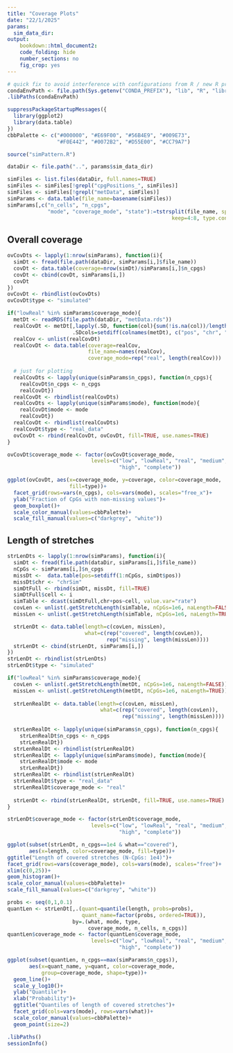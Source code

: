 ```yaml
---
title: "Coverage Plots"
date: "22/1/2025"
params: 
  sim_data_dir: 
output:
    bookdown::html_document2:
    code_folding: hide
    number_sections: no
    fig_crop: yes
---
```


```r
# quick fix to avoid interference with configurations from R / new R process creating upon render
condaEnvPath <- file.path(Sys.getenv("CONDA_PREFIX"), "lib", "R", "library")
.libPaths(condaEnvPath)

suppressPackageStartupMessages({
  library(ggplot2)
  library(data.table)
})
cbbPalette <- c("#000000", "#E69F00", "#56B4E9", "#009E73",
                "#F0E442", "#0072B2", "#D55E00", "#CC79A7")

source("simPattern.R")
```

```r
dataDir <- file.path("..", params$sim_data_dir)

simFiles <- list.files(dataDir, full.names=TRUE)
simFiles <- simFiles[!grepl("cpgPositions_", simFiles)]
simFiles <- simFiles[!grepl("metData", simFiles)]
simParams <- data.table(file_name=basename(simFiles))
simParams[,c("n_cells", "n_cpgs", 
             "mode", "coverage_mode", "state"):=tstrsplit(file_name, split="_", 
                                                     keep=4:8, type.convert=TRUE)]
```

## Overall coverage

```r
ovCovDts <- lapply(1:nrow(simParams), function(i){
  simDt <- fread(file.path(dataDir, simParams[i,]$file_name))
  covDt <- data.table(coverage=nrow(simDt)/simParams[i,]$n_cpgs)
  covDt <- cbind(covDt, simParams[i,])
  covDt
})
ovCovDt <- rbindlist(ovCovDts)
ovCovDt$type <- "simulated"

if("lowReal" %in% simParams$coverage_mode){
  metDt <- readRDS(file.path(dataDir, "metData.rds"))
  realCovDt <- metDt[,lapply(.SD, function(col){sum(!is.na(col))/length(col)}), 
                     .SDcols=setdiff(colnames(metDt), c("pos", "chr", "bin"))]
  realCov <- unlist(realCovDt)
  realCovDt <- data.table(coverage=realCov,
                          file_name=names(realCov), 
                          coverage_mode=rep("real", length(realCov)))
  
  # just for plotting
  realCovDts <- lapply(unique(simParams$n_cpgs), function(n_cpgs){
    realCovDt$n_cpgs <- n_cpgs
    realCovDt})
  realCovDt <- rbindlist(realCovDts)
  realCovDts <- lapply(unique(simParams$mode), function(mode){
    realCovDt$mode <- mode
    realCovDt})
  realCovDt <- rbindlist(realCovDts)
  realCovDt$type <- "real_data"
  ovCovDt <- rbind(realCovDt, ovCovDt, fill=TRUE, use.names=TRUE)
}

ovCovDt$coverage_mode <- factor(ovCovDt$coverage_mode, 
                           levels=c("low", "lowReal", "real", "medium",
                                    "high", "complete"))

ggplot(ovCovDt, aes(x=coverage_mode, y=coverage, color=coverage_mode, 
                    fill=type))+
  facet_grid(rows=vars(n_cpgs), cols=vars(mode), scales="free_x")+
  ylab("Fraction of CpGs with non-missing values")+
  geom_boxplot()+
  scale_color_manual(values=cbbPalette)+
  scale_fill_manual(values=c("darkgrey", "white"))
```

## Length of stretches

```r
strLenDts <- lapply(1:nrow(simParams), function(i){
  simDt <- fread(file.path(dataDir, simParams[i,]$file_name))
  nCpGs <- simParams[i,]$n_cpgs
  missDt <-  data.table(pos=setdiff(1:nCpGs, simDt$pos))
  missDt$chr <- "chrSim"
  simDtFull <- rbind(simDt, missDt, fill=TRUE)
  simDtFull$cell <- i
  simTable <- dcast(simDtFull,chr+pos~cell, value.var="rate")
  covLen <- unlist(.getStretchLength(simTable, nCpGs=1e6, naLength=FALSE))
  missLen <- unlist(.getStretchLength(simTable, nCpGs=1e6, naLength=TRUE))

  strLenDt <- data.table(length=c(covLen, missLen),
                         what=c(rep("covered", length(covLen)),
                                rep("missing", length(missLen))))
  strLenDt <- cbind(strLenDt, simParams[i,])
})
strLenDt <- rbindlist(strLenDts)
strLenDt$type <- "simulated"

if("lowReal" %in% simParams$coverage_mode){
  covLen <- unlist(.getStretchLength(metDt, nCpGs=1e6, naLength=FALSE))
  missLen <- unlist(.getStretchLength(metDt, nCpGs=1e6, naLength=TRUE))
  
  strLenRealDt <- data.table(length=c(covLen, missLen),
                              what=c(rep("covered", length(covLen)),
                                     rep("missing", length(missLen))))
  
  strLenRealDt <- lapply(unique(simParams$n_cpgs), function(n_cpgs){
    strLenRealDt$n_cpgs <- n_cpgs
    strLenRealDt})
  strLenRealDt <- rbindlist(strLenRealDt)
  strLenRealDt <- lapply(unique(simParams$mode), function(mode){
    strLenRealDt$mode <- mode
    strLenRealDt})
  strLenRealDt <- rbindlist(strLenRealDt)
  strLenRealDt$type <- "real_data"
  strLenRealDt$coverage_mode <- "real"
  
  strLenDt <- rbind(strLenRealDt, strLenDt, fill=TRUE, use.names=TRUE)
}

strLenDt$coverage_mode <- factor(strLenDt$coverage_mode, 
                           levels=c("low", "lowReal", "real", "medium",
                                    "high", "complete"))

ggplot(subset(strLenDt, n_cpgs==1e4 & what=="covered"), 
       aes(x=length, color=coverage_mode, fill=type))+
ggtitle("Length of covered stretches (N-CpGs: 1e4)")+
facet_grid(rows=vars(coverage_mode), cols=vars(mode), scales="free")+
xlim(c(0,25))+
geom_histogram()+
scale_color_manual(values=cbbPalette)+
scale_fill_manual(values=c("darkgrey", "white"))
```

```r
probs <- seq(0,1,0.1)
quantLen <- strLenDt[,.(quant=quantile(length, probs=probs),
                        quant_name=factor(probs, ordered=TRUE)),
                     by=.(what, mode, type, 
                          coverage_mode, n_cells, n_cpgs)]
quantLen$coverage_mode <- factor(quantLen$coverage_mode, 
                           levels=c("low", "lowReal", "real", "medium",
                                    "high", "complete"))

ggplot(subset(quantLen, n_cpgs==max(simParams$n_cpgs)),
       aes(x=quant_name, y=quant, color=coverage_mode,
           group=coverage_mode, shape=type))+
  geom_line()+
  scale_y_log10()+
  ylab("Quantile")+
  xlab("Probability")+
  ggtitle("Quantiles of length of covered stretches")+
  facet_grid(cols=vars(mode), rows=vars(what))+
  scale_color_manual(values=cbbPalette)+
  geom_point(size=2)
```

```r
.libPaths()
sessionInfo()
```
